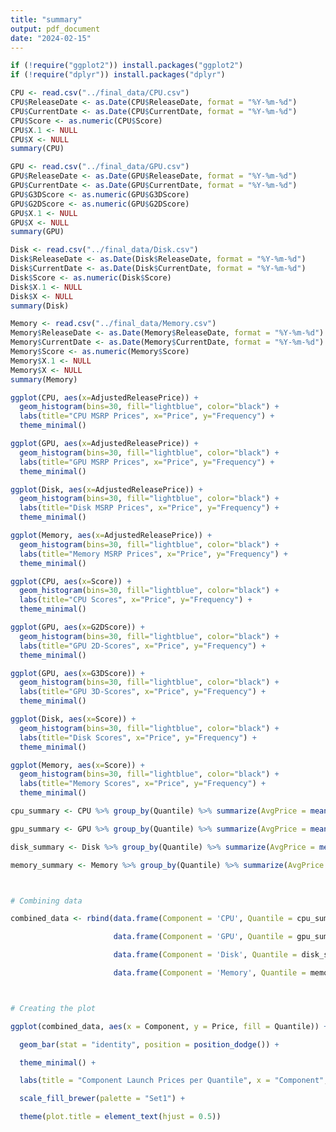 ```yaml
---
title: "summary"
output: pdf_document
date: "2024-02-15"
---
```


```r
if (!require("ggplot2")) install.packages("ggplot2")
if (!require("dplyr")) install.packages("dplyr")
```


```r
CPU <- read.csv("../final_data/CPU.csv")
CPU$ReleaseDate <- as.Date(CPU$ReleaseDate, format = "%Y-%m-%d")
CPU$CurrentDate <- as.Date(CPU$CurrentDate, format = "%Y-%m-%d")
CPU$Score <- as.numeric(CPU$Score)
CPU$X.1 <- NULL
CPU$X <- NULL
summary(CPU)
```

```r
GPU <- read.csv("../final_data/GPU.csv")
GPU$ReleaseDate <- as.Date(GPU$ReleaseDate, format = "%Y-%m-%d")
GPU$CurrentDate <- as.Date(GPU$CurrentDate, format = "%Y-%m-%d")
GPU$G3DScore <- as.numeric(GPU$G3DScore)
GPU$G2DScore <- as.numeric(GPU$G2DScore)
GPU$X.1 <- NULL
GPU$X <- NULL
summary(GPU)
```

```r
Disk <- read.csv("../final_data/Disk.csv")
Disk$ReleaseDate <- as.Date(Disk$ReleaseDate, format = "%Y-%m-%d")
Disk$CurrentDate <- as.Date(Disk$CurrentDate, format = "%Y-%m-%d")
Disk$Score <- as.numeric(Disk$Score)
Disk$X.1 <- NULL
Disk$X <- NULL
summary(Disk)
```

```r
Memory <- read.csv("../final_data/Memory.csv")
Memory$ReleaseDate <- as.Date(Memory$ReleaseDate, format = "%Y-%m-%d")
Memory$CurrentDate <- as.Date(Memory$CurrentDate, format = "%Y-%m-%d")
Memory$Score <- as.numeric(Memory$Score)
Memory$X.1 <- NULL
Memory$X <- NULL
summary(Memory)
```

```r
ggplot(CPU, aes(x=AdjustedReleasePrice)) + 
  geom_histogram(bins=30, fill="lightblue", color="black") +
  labs(title="CPU MSRP Prices", x="Price", y="Frequency") +
  theme_minimal()

ggplot(GPU, aes(x=AdjustedReleasePrice)) + 
  geom_histogram(bins=30, fill="lightblue", color="black") +
  labs(title="GPU MSRP Prices", x="Price", y="Frequency") +
  theme_minimal()

ggplot(Disk, aes(x=AdjustedReleasePrice)) + 
  geom_histogram(bins=30, fill="lightblue", color="black") +
  labs(title="Disk MSRP Prices", x="Price", y="Frequency") +
  theme_minimal()

ggplot(Memory, aes(x=AdjustedReleasePrice)) + 
  geom_histogram(bins=30, fill="lightblue", color="black") +
  labs(title="Memory MSRP Prices", x="Price", y="Frequency") +
  theme_minimal()
```

```r
ggplot(CPU, aes(x=Score)) + 
  geom_histogram(bins=30, fill="lightblue", color="black") +
  labs(title="CPU Scores", x="Price", y="Frequency") +
  theme_minimal()

ggplot(GPU, aes(x=G2DScore)) + 
  geom_histogram(bins=30, fill="lightblue", color="black") +
  labs(title="GPU 2D-Scores", x="Price", y="Frequency") +
  theme_minimal()

ggplot(GPU, aes(x=G3DScore)) + 
  geom_histogram(bins=30, fill="lightblue", color="black") +
  labs(title="GPU 3D-Scores", x="Price", y="Frequency") +
  theme_minimal()

ggplot(Disk, aes(x=Score)) + 
  geom_histogram(bins=30, fill="lightblue", color="black") +
  labs(title="Disk Scores", x="Price", y="Frequency") +
  theme_minimal()

ggplot(Memory, aes(x=Score)) + 
  geom_histogram(bins=30, fill="lightblue", color="black") +
  labs(title="Memory Scores", x="Price", y="Frequency") +
  theme_minimal()
```

```r
cpu_summary <- CPU %>% group_by(Quantile) %>% summarize(AvgPrice = mean(AdjustedReleasePrice))

gpu_summary <- GPU %>% group_by(Quantile) %>% summarize(AvgPrice = mean(AdjustedReleasePrice))

disk_summary <- Disk %>% group_by(Quantile) %>% summarize(AvgPrice = mean(AdjustedReleasePrice))

memory_summary <- Memory %>% group_by(Quantile) %>% summarize(AvgPrice = mean(AdjustedReleasePrice))



# Combining data

combined_data <- rbind(data.frame(Component = 'CPU', Quantile = cpu_summary$Quantile, Price = cpu_summary$AvgPrice),

                       data.frame(Component = 'GPU', Quantile = gpu_summary$Quantile, Price = gpu_summary$AvgPrice),

                       data.frame(Component = 'Disk', Quantile = disk_summary$Quantile, Price = disk_summary$AvgPrice),

                       data.frame(Component = 'Memory', Quantile = memory_summary$Quantile, Price = memory_summary$AvgPrice))



# Creating the plot

ggplot(combined_data, aes(x = Component, y = Price, fill = Quantile)) +

  geom_bar(stat = "identity", position = position_dodge()) +

  theme_minimal() +

  labs(title = "Component Launch Prices per Quantile", x = "Component", y = "Price") +

  scale_fill_brewer(palette = "Set1") +

  theme(plot.title = element_text(hjust = 0.5))

```

